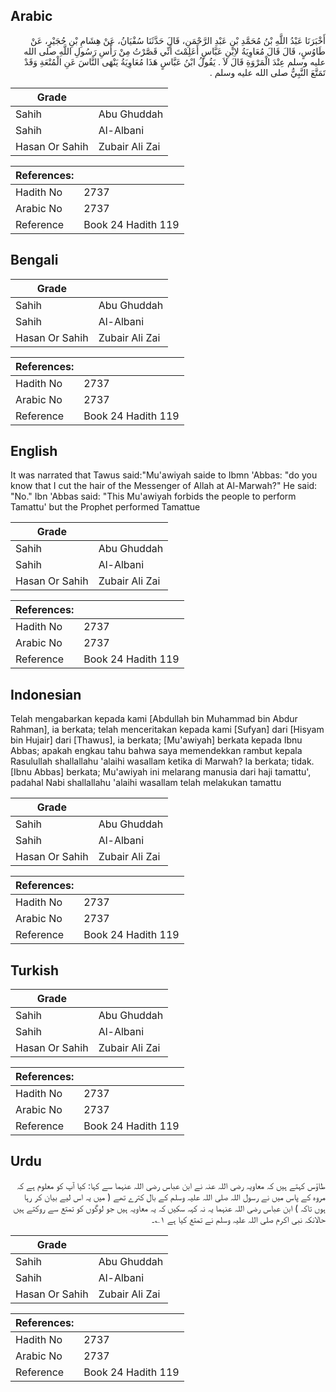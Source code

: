 ## Arabic


<div dir="rtl" lang="ar" style={{fontSize:'larger',backgroundColor:'#f8f9fa',padding:20}}>
أَخْبَرَنَا عَبْدُ اللَّهِ بْنُ مُحَمَّدِ بْنِ عَبْدِ الرَّحْمَنِ، قَالَ حَدَّثَنَا سُفْيَانُ، عَنْ هِشَامِ بْنِ حُجَيْرٍ، عَنْ طَاوُسٍ، قَالَ قَالَ مُعَاوِيَةُ لاِبْنِ عَبَّاسٍ أَعَلِمْتَ أَنِّي قَصَّرْتُ مِنْ رَأْسِ رَسُولِ اللَّهِ صلى الله عليه وسلم عِنْدَ الْمَرْوَةِ قَالَ لاَ ‏.‏ يَقُولُ ابْنُ عَبَّاسٍ هَذَا مُعَاوِيَةُ يَنْهَى النَّاسَ عَنِ الْمُتْعَةِ وَقَدْ تَمَتَّعَ النَّبِيُّ صلى الله عليه وسلم ‏.‏
</div>
<div style={{backgroundColor:'#f8f9fa',padding:20, marginBottom: 10}}><table> <thead> <tr> <th>Grade</th> <th></th> </tr> </thead> <tbody> <tr><td>Sahih</td><td>Abu Ghuddah</td></tr><tr><td>Sahih</td><td>Al-Albani</td></tr><tr><td>Hasan Or Sahih</td><td>Zubair Ali Zai</td></tr></tbody></table><table> <thead> <tr> <th>References:</th> <th></th> </tr> </thead> <tbody><tr><td>Hadith No</td><td>2737</td></tr><tr><td>Arabic No</td><td>2737</td></tr><tr><td>Reference</td><td>Book 24 Hadith 119</td></tr></tbody></table></div>

## Bengali


<div dir="ltr" lang="bn" style={{fontSize:'larger',backgroundColor:'#f8f9fa',padding:20}}>

</div>
<div style={{backgroundColor:'#f8f9fa',padding:20, marginBottom: 10}}><table> <thead> <tr> <th>Grade</th> <th></th> </tr> </thead> <tbody> <tr><td>Sahih</td><td>Abu Ghuddah</td></tr><tr><td>Sahih</td><td>Al-Albani</td></tr><tr><td>Hasan Or Sahih</td><td>Zubair Ali Zai</td></tr></tbody></table><table> <thead> <tr> <th>References:</th> <th></th> </tr> </thead> <tbody><tr><td>Hadith No</td><td>2737</td></tr><tr><td>Arabic No</td><td>2737</td></tr><tr><td>Reference</td><td>Book 24 Hadith 119</td></tr></tbody></table></div>

## English


<div dir="ltr" lang="en" style={{fontSize:'larger',backgroundColor:'#f8f9fa',padding:20}}>
It was narrated that Tawus said:"Mu'awiyah saide to Ibmn 'Abbas: "do you know that I cut the hair of the Messenger of Allah at Al-Marwah?" He said: "No." Ibn 'Abbas said: "This Mu'awiyah forbids the people to perform Tamattu' but the Prophet performed Tamattue
</div>
<div style={{backgroundColor:'#f8f9fa',padding:20, marginBottom: 10}}><table> <thead> <tr> <th>Grade</th> <th></th> </tr> </thead> <tbody> <tr><td>Sahih</td><td>Abu Ghuddah</td></tr><tr><td>Sahih</td><td>Al-Albani</td></tr><tr><td>Hasan Or Sahih</td><td>Zubair Ali Zai</td></tr></tbody></table><table> <thead> <tr> <th>References:</th> <th></th> </tr> </thead> <tbody><tr><td>Hadith No</td><td>2737</td></tr><tr><td>Arabic No</td><td>2737</td></tr><tr><td>Reference</td><td>Book 24 Hadith 119</td></tr></tbody></table></div>

## Indonesian


<div dir="ltr" lang="id" style={{fontSize:'larger',backgroundColor:'#f8f9fa',padding:20}}>
Telah mengabarkan kepada kami [Abdullah bin Muhammad bin Abdur Rahman], ia berkata; telah menceritakan kepada kami [Sufyan] dari [Hisyam bin Hujair] dari [Thawus], ia berkata; [Mu'awiyah] berkata kepada Ibnu Abbas; apakah engkau tahu bahwa saya memendekkan rambut kepala Rasulullah shallallahu 'alaihi wasallam ketika di Marwah? Ia berkata; tidak. [Ibnu Abbas] berkata; Mu'awiyah ini melarang manusia dari haji tamattu', padahal Nabi shallallahu 'alaihi wasallam telah melakukan tamattu
</div>
<div style={{backgroundColor:'#f8f9fa',padding:20, marginBottom: 10}}><table> <thead> <tr> <th>Grade</th> <th></th> </tr> </thead> <tbody> <tr><td>Sahih</td><td>Abu Ghuddah</td></tr><tr><td>Sahih</td><td>Al-Albani</td></tr><tr><td>Hasan Or Sahih</td><td>Zubair Ali Zai</td></tr></tbody></table><table> <thead> <tr> <th>References:</th> <th></th> </tr> </thead> <tbody><tr><td>Hadith No</td><td>2737</td></tr><tr><td>Arabic No</td><td>2737</td></tr><tr><td>Reference</td><td>Book 24 Hadith 119</td></tr></tbody></table></div>

## Turkish


<div dir="ltr" lang="tr" style={{fontSize:'larger',backgroundColor:'#f8f9fa',padding:20}}>

</div>
<div style={{backgroundColor:'#f8f9fa',padding:20, marginBottom: 10}}><table> <thead> <tr> <th>Grade</th> <th></th> </tr> </thead> <tbody> <tr><td>Sahih</td><td>Abu Ghuddah</td></tr><tr><td>Sahih</td><td>Al-Albani</td></tr><tr><td>Hasan Or Sahih</td><td>Zubair Ali Zai</td></tr></tbody></table><table> <thead> <tr> <th>References:</th> <th></th> </tr> </thead> <tbody><tr><td>Hadith No</td><td>2737</td></tr><tr><td>Arabic No</td><td>2737</td></tr><tr><td>Reference</td><td>Book 24 Hadith 119</td></tr></tbody></table></div>

## Urdu


<div dir="rtl" lang="ur" style={{fontSize:'larger',backgroundColor:'#f8f9fa',padding:20}}>
طاؤس کہتے ہیں کہ معاویہ رضی اللہ عنہ نے ابن عباس رضی اللہ عنہما سے کہا: کیا آپ کو معلوم ہے کہ مروہ کے پاس میں نے رسول اللہ صلی اللہ علیہ وسلم کے بال کترے تھے ( میں یہ اس لیے بیان کر رہا ہوں تاکہ ) ابن عباس رضی اللہ عنہما یہ نہ کہہ سکیں کہ یہ معاویہ ہیں جو لوگوں کو تمتع سے روکتے ہیں حالانکہ نبی اکرم صلی اللہ علیہ وسلم نے تمتع کیا ہے ۱؎۔
</div>
<div style={{backgroundColor:'#f8f9fa',padding:20, marginBottom: 10}}><table> <thead> <tr> <th>Grade</th> <th></th> </tr> </thead> <tbody> <tr><td>Sahih</td><td>Abu Ghuddah</td></tr><tr><td>Sahih</td><td>Al-Albani</td></tr><tr><td>Hasan Or Sahih</td><td>Zubair Ali Zai</td></tr></tbody></table><table> <thead> <tr> <th>References:</th> <th></th> </tr> </thead> <tbody><tr><td>Hadith No</td><td>2737</td></tr><tr><td>Arabic No</td><td>2737</td></tr><tr><td>Reference</td><td>Book 24 Hadith 119</td></tr></tbody></table></div>